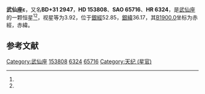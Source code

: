 {{Starbox begin
| name = 武仙座ε
}}
{{Starbox observe
| epoch = [[J2000.0|J2000.0]]
| constell = [[武仙座|武仙座]]<ref name=SIMBAD>{{cite web
 | url=http://simbad.u-strasbg.fr/simbad/sim-id?Ident=HR+6324
 | title =Pulsating variable Star
 | publisher=Centre de Données astronomiques de Strasbourg
 | work=SIMBAD
 | accessdate=2012-07-13}}</ref><ref name=DATA>{{cite web
 | url=http://vizier.u-strasbg.fr/viz-bin/VizieR-5?-out.add=.&-source=5050&-corr=PK=HR&-out.max=9999&HR=6324
 | title=VizieR Detailed Page
 | accessdate=2012-07-13
 | archive-date=2016-03-05
 | archive-url=https://web.archive.org/web/20160305021526/http://vizier.u-strasbg.fr/viz-bin/VizieR-5?-out.add=.&-source=5050&-corr=PK=HR&-out.max=9999&HR=6324
 | dead-url=no
 }}</ref>
| 星官 = [[天纪|天纪]]（[[天市垣|天市垣]]）
| ra = {{RA|17|0|17.4}}<ref name=SIMBAD /><ref name=DATA />
| dec = {{DEC|+30|55|35}}<ref name=SIMBAD /><ref name=DATA />
| appmag_v = 3.92<ref name=SIMBAD /><ref name=DATA />
}}
{{Starbox character
| class = A0V<ref name=SIMBAD /><ref name=DATA />
| b-v = -0.01<ref name=SIMBAD /><ref name=DATA />
| u-b = -0.1<ref name=SIMBAD /><ref name=DATA />
| r-i = -0.04<ref name=SIMBAD /><ref name=DATA />
| variable = 
}}
{{Starbox astrometry
| radial_v = -0.1
| prop_mo_ra = -25
| parallax = 0.028
| p_error = 
}}
{{Starbox catalog
| names =BD+31 2947，[[SAO星表|SAO]] 65716，[[HD星表|HD]] 153808，[[HR星表|HR]] 6324}}
{{Starbox reference |Simbad=HR+6324}}
{{Starbox end}}

'''武仙座ε'''，又名'''BD+31 2947'''，'''HD 153808'''、'''SAO 65716'''、'''HR 6324'''，是[[武仙座|武仙座]]的一颗恒星<ref name=SIMBAD /><ref name=DATA />，视星等为3.92，位于[[銀道座標系|銀經]]52.85，[[銀道座標系|銀緯]]36.17，其[[B1900.0|B1900.0]]坐标为赤經{{RA|16|56|27.7}}，赤緯{{DEC|+31|36.17|25}}。

== 参考文献 ==
{{reflist}}

{{star-stub}}

{{武仙座恒星}}

[[Category:武仙座|Category:武仙座]]
[[Category:HD和HDE天體|153808]]
[[Category:HR天體|6324]]
[[Category:SAO天體|65716]]
[[Category:天纪_(星官)|Category:天纪 (星官)]]
